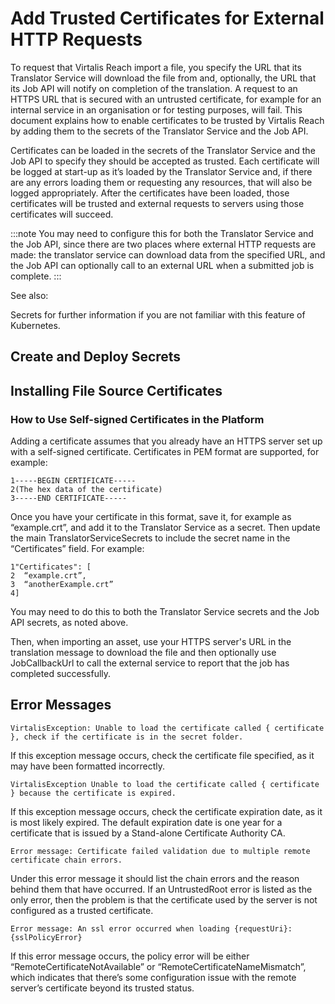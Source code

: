 # Add Trusted Certificates for External HTTP Requests

To request that Virtalis Reach import a file, you specify the URL that its Translator Service will download the file from and, optionally, the URL that its Job API will notify on completion of the translation. A request to an HTTPS URL that is secured with an untrusted certificate, for example for an internal service in an organisation or for testing purposes, will fail. This document explains how to enable certificates to be trusted by Virtalis Reach by adding them to the secrets of the Translator Service and the Job API.

Certificates can be loaded in the secrets of the Translator Service and the Job API to specify they should be accepted as trusted. Each certificate will be logged at start-up as it’s loaded by the Translator Service and, if there are any errors loading them or requesting any resources, that will also be logged appropriately. After the certificates have been loaded, those certificates will be trusted and external requests to servers using those certificates will succeed.

:::note
You may need to configure this for both the Translator Service and the Job API, since there are two places where external HTTP requests are made: the translator service can download data from the specified URL, and the Job API can optionally call to an external URL when a submitted job is complete.
:::

See also:

Secrets for further information if you are not familiar with this feature of Kubernetes.

## Create and Deploy Secrets

## Installing File Source Certificates

### How to Use Self-signed Certificates in the Platform

Adding a certificate assumes that you already have an HTTPS server set up with a self-signed certificate. Certificates in PEM format are supported, for example:

```
1-----BEGIN CERTIFICATE-----
2(The hex data of the certificate)
3-----END CERTIFICATE-----
```

Once you have your certificate in this format, save it, for example as “example.crt”, and add it to the Translator Service as a secret. Then update the main TranslatorServiceSecrets to include the secret name in the “Certificates” field. For example:

```
1"Certificates": [
2  “example.crt”,
3  “anotherExample.crt”
4]  
```

You may need to do this to both the Translator Service secrets and the Job API secrets, as noted above.

Then, when importing an asset, use your HTTPS server's URL in the translation message to download the file and then optionally use JobCallbackUrl to call the external service to report that the job has completed successfully.

## Error Messages

```
VirtalisException: Unable to load the certificate called { certificate }, check if the certificate is in the secret folder.
```

If this exception message occurs, check the certificate file specified, as it may have been formatted incorrectly.

```
VirtalisException Unable to load the certificate called { certificate } because the certificate is expired.
```

If this exception message occurs, check the certificate expiration date, as it is most likely expired. The default expiration date is one year for a certificate that is issued by a Stand-alone Certificate Authority CA.

```
Error message: Certificate failed validation due to multiple remote certificate chain errors.
```

Under this error message it should list the chain errors and the reason behind them that have occurred. If an UntrustedRoot error is listed as the only error, then the problem is that the certificate used by the server is not configured as a trusted certificate.

```
Error message: An ssl error occurred when loading {requestUri}: {sslPolicyError}
```

If this error message occurs, the policy error will be either “RemoteCertificateNotAvailable” or “RemoteCertificateNameMismatch”, which indicates that there’s some configuration issue with the remote server’s certificate beyond its trusted status.
